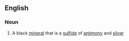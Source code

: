 ==English==

===Noun===
{{en-noun}}

# {{lb|en|mineralogy}} A black [[mineral]] that is a [[sulfide]] of [[antimony]] and [[silver]]